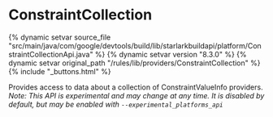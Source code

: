 <html devsite>
<head>
  <meta name="project_path" value="/_project.yaml">
  <meta name="book_path" value="/versions/8.3.0/_book.yaml">
</head>
<body>

<h1 class="page-title" id="modules.ConstraintCollection">ConstraintCollection</h1>

{% dynamic setvar source_file "src/main/java/com/google/devtools/build/lib/starlarkbuildapi/platform/ConstraintCollectionApi.java" %}
{% dynamic setvar version "8.3.0" %}
{% dynamic setvar original_path "/rules/lib/providers/ConstraintCollection" %}
{% include "_buttons.html" %}
<!-- {% raw %} -->

Provides access to data about a collection of ConstraintValueInfo providers. <br/><i>Note: This API is experimental and may change at any time. It is disabled by default, but may be enabled with <code>--experimental_platforms_api</code></i>



</body>
</html>

<!-- {% endraw %} -->
